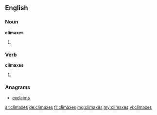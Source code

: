 ==English==

===Noun===
'''climaxes'''

# {{plural of|[[climax]]}}

===Verb===
'''climaxes'''

# {{third-person singular of|[[climax]]}}

===Anagrams===
* [[exclaims#English|exclaims]]

[[ar:climaxes]]
[[de:climaxes]]
[[fr:climaxes]]
[[mg:climaxes]]
[[my:climaxes]]
[[vi:climaxes]]